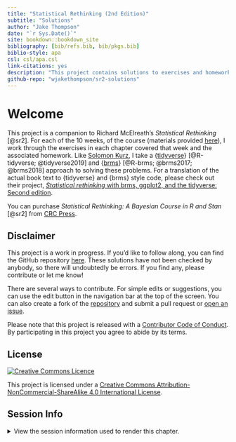 ```yaml
--- 
title: "Statistical Rethinking (2nd Edition)"
subtitle: "Solutions"
author: "Jake Thompson"
date: "`r Sys.Date()`"
site: bookdown::bookdown_site
bibliography: [bib/refs.bib, bib/pkgs.bib]
biblio-style: apa
csl: csl/apa.csl
link-citations: yes
description: "This project contains solutions to exercises and homework for the second edition of Richard McElreath's Statistical Rethinking: A Bayesian Course Using R and Stan. Solutions are offered using the tidyverse and brms packages. Thus, this project should be viewed as a companion to both the original book and Solomon Kurz's translation of the text to tidyverse and brms syntax. Here, we extend the translation to also include solutions to the exercises and homework assignments associated with the course."
github-repo: "wjakethompson/sr2-solutions"
---
```


# Welcome {-}

This project is a companion to Richard McElreath's *Statistical Rethinking* [@sr2]. For each of the 10 weeks, of the course (materials provided [here](https://github.com/rmcelreath/statrethinking_winter2019)), I work through the exercises in each chapter covered that week and the associated homework. Like [Solomon Kurz](https://twitter.com/SolomonKurz), I take a {[tidyverse](https://tidyverse.tidyverse.org/)} [@R-tidyverse; @tidyverse2019] and {[brms](https://paul-buerkner.github.io/brms/)} [@R-brms; @brms2017; @brms2018] approach to solving these problems. For a translation of the actual book text to {tidyverse} and {brms} style code, please check out their project, [*Statistical rethinking* with brms, ggplot2, and the tidyverse: Second edition](https://bookdown.org/content/4857).

You can purchase *Statistical Rethinking: A Bayesian Course in R and Stan* [@sr2] from [CRC Press](https://www.routledge.com/Statistical-Rethinking-A-Bayesian-Course-with-Examples-in-R-and-STAN/McElreath/p/book/9780367139919?utm_source=crcpress.com&utm_medium=referral).

## Disclaimer {-}

This project is a work in progress. If you'd like to follow along, you can find the GitHub repository [here](https://github.com/wjakethompson/sr2-solutions). These solutions have not been checked by anybody, so there will undoubtedly be errors. If you find any, please contribute or let me know!

There are several ways to contribute. For simple edits or suggestions, you can use the edit button in the navigation bar at the top of the screen. You can also create a fork of the [repository](https://github.com/wjakethompson/sr2-solutions) and submit a pull request or [open an issue](https://github.com/wjakethompson/sr2-solutions/issues).

Please note that this project is released with a [Contributor Code of Conduct](https://github.com/wjakethompson/sr2-solutions/blob/master/CODE_OF_CONDUCT.md). By participating in this project you agree to abide by its terms.

## License {-}

<a rel="license" href="http://creativecommons.org/licenses/by-nc-sa/4.0/"><img alt="Creative Commons Licence" style="border-width:0" src="https://i.creativecommons.org/l/by-nc-sa/4.0/88x31.png" /></a>

This project is licensed under a <a rel="license" href="http://creativecommons.org/licenses/by-nc-sa/4.0/">Creative Commons Attribution-NonCommercial-ShareAlike 4.0 International License</a>.

## Session Info {-}

<details><summary>View the session information used to render this chapter.</summary>
```r
devtools::session_info()
```
</details>

